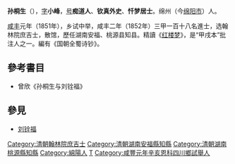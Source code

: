 '''孙桐生'''（{{bd|1824年||1908年|catIdx=S孫}}），[[表字|字]]'''小峰'''，[[号|号]]'''痴道人'''、'''钦真外史'''、'''忏梦居士'''。绵州（今[[绵阳市|绵阳市]]）人。

[[咸丰|咸丰]]元年（1851年），乡试中举，咸丰二年（1852年）三甲一百十八名進士，选翰林院庶吉士，散馆，歷任湖南安福、桃源县知县。精讀《[[红楼梦|红楼梦]]》，是“甲戌本”批注人之一。編有《国朝全蜀诗钞》。

==參考書目==
*曾欣《孙桐生与刘铨福》

==參見==
*[[刘铨福|刘铨福]]

{{咸豐二年壬子恩科殿試金榜}}
{{DEFAULTSORT:Sun孫}}
[[Category:清朝翰林院庶吉士|Category:清朝翰林院庶吉士]]
[[Category:清朝湖南安福縣知縣|Category:清朝湖南安福縣知縣]]
[[Category:清朝湖南桃源縣知縣|Category:清朝湖南桃源縣知縣]]
[[Category:綿陽人|Category:綿陽人]]
[[Category:孫姓|T]]
[[Category:咸豐元年辛亥恩科四川鄉試舉人|Category:咸豐元年辛亥恩科四川鄉試舉人]]